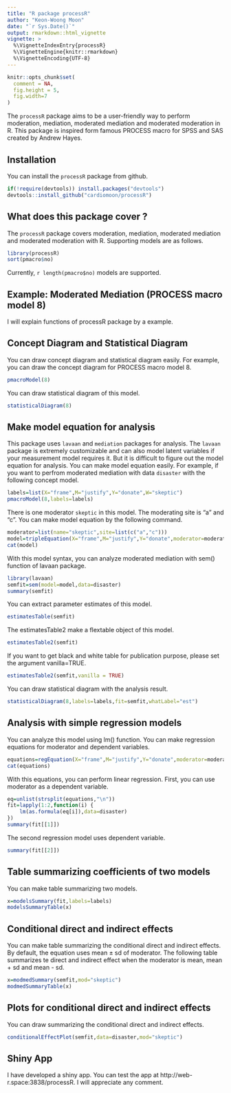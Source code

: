 ```yaml
---
title: "R package processR"
author: "Keon-Woong Moon"
date: "`r Sys.Date()`"
output: rmarkdown::html_vignette
vignette: >
  %\VignetteIndexEntry{processR}
  %\VignetteEngine{knitr::rmarkdown}
  %\VignetteEncoding{UTF-8}
---
```


```r
knitr::opts_chunk$set(
  comment = NA,
  fig.height = 5,
  fig.width=7
)
```

The `processR` package aims to be a user-friendly way to perform moderation, mediation, moderated mediation and moderated moderation in R. This package is inspired form famous PROCESS macro for SPSS and SAS created by Andrew Hayes.

## Installation

You can install the `processR` package from github.

```r
if(!require(devtools)) install.packages("devtools")
devtools::install_github("cardiomoon/processR")
```
 
## What does this package cover ? 

The `processR` package covers moderation, mediation, moderated mediation and moderated moderation with R. Supporting models are as follows.

```r
library(processR)
sort(pmacro$no)
```

Currently, `r length(pmacro$no)` models are supported.

## Example: Moderated Mediation (PROCESS macro model 8)

I will explain functions of processR package by a example.

## Concept Diagram and Statistical Diagram

You can draw concept diagram and statistical diagram easily. For example, you can draw the concept diagram for PROCESS macro model 8.

```r
pmacroModel(8)
```

You can draw statistical diagram of this model.

```r
statisticalDiagram(8)
```

## Make model equation for analysis

This package uses `lavaan` and `mediation` packages for analysis. The `lavaan` package is extremely customizable and can also model latent variables if your measurement model requires it. But it is difficult to figure out the model equation for analysis. You can make model equation easily. For example, if you want to perfrom moderated mediation with data `disaster` with the following concept model.

```r
labels=list(X="frame",M="justify",Y="donate",W="skeptic")
pmacroModel(8,labels=labels)
```
There is one moderator `skeptic` in this model. The moderating site is "a" and "c". You can make model equation by the following command.

```r
moderator=list(name="skeptic",site=list(c("a","c")))
model=tripleEquation(X="frame",M="justify",Y="donate",moderator=moderator)
cat(model)
```

With this model syntax, you can analyze moderated mediation with sem() function of lavaan package. 

```r
library(lavaan)
semfit=sem(model=model,data=disaster)
summary(semfit)
```


You can extract parameter estimates of this model.

```r
estimatesTable(semfit)
```

The estimatesTable2 make a flextable object of this model.

```r
estimatesTable2(semfit)
```

If you want to get black and white table for publication purpose, please set the argument vanilla=TRUE.

```r
estimatesTable2(semfit,vanilla = TRUE)
```

You can draw statistical diagram with the analysis result.

```r
statisticalDiagram(8,labels=labels,fit=semfit,whatLabel="est")
```

## Analysis with simple regression models

You can analyze this model using lm() function. You can make regression equations for moderator and dependent variables. 

```r
equations=regEquation(X="frame",M="justify",Y="donate",moderator=moderator)
cat(equations)
```

With this equations, you can perform linear regression. First, you can use moderator as a dependent variable. 

```r
eq=unlist(strsplit(equations,"\n"))
fit=lapply(1:2,function(i) {
    lm(as.formula(eq[i]),data=disaster)
})
summary(fit[[1]])
```

The second regression model uses dependent variable.  

```r
summary(fit[[2]])
```

## Table summarizing coefficients of two models

You can make table summarizing two models.

```r
x=modelsSummary(fit,labels=labels)
modelsSummaryTable(x)
```

## Conditional direct and indirect effects 

You can make table summarizing the conditional direct and indirect effects. By default, the equation uses mean $\pm$ sd of moderator. The following table summarizes te direct and indirect effect when the moderator is mean, mean + sd and mean - sd. 
```r
x=modmedSummary(semfit,mod="skeptic")
modmedSummaryTable(x)
```

## Plots for conditional direct and indirect effects 

You can draw summarizing the conditional direct and indirect effects.

```r
conditionalEffectPlot(semfit,data=disaster,mod="skeptic")
```

## Shiny App

I have developed a shiny app. You can test the app at http://web-r.space:3838/processR.
I will appreciate any comment.
